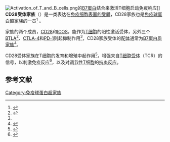 [[File:Activation_of_T_and_B_cells.png|thumb]]的[[B7蛋白质家族|B7蛋白]]结合来激活T细胞启动免疫响应]]
'''CD28受体家族'''（{{lang-en|CD28 family receptors}}）是一类表达在[[免疫细胞|免疫细胞]][[細胞表面受體|表面的受體]]，CD28家族也是[[免疫球蛋白超家族|免疫球蛋白超家族]]的一员<ref name = "Arch_2012">{{cite book | first1 = Robert H. | last1 = Arch | first2 = Jonathan M | last2 = Green | chapter = Chapter 16: Costimulatory molecules in T-cell activation and transplantation: Section 2: The CD28 receptor family | pages = 292–8 | editor-last1=Burlingham |editor-first1=William J. |editor-last2=Wilkes |editor-first2=David S. |title=Immunobiology of Organ Transplantation |date=2012 |publisher=Springer US |location=Boston, MA |isbn=978-1-4419-8999-4 | chapter-url = https://books.google.com/books?id=SH3TBwAAQBAJ&pg=PA292 }}</ref> 。

家族的两个成员，[[CD28|CD28]]和[[CD278|ICOS]]，能作为[[T细胞|T细胞]]的阳性激活受体，另外三个[[BTLA|BTLA]]<ref name="Carreno_2003">{{cite journal | vauthors = Carreno BM, Collins M | title = BTLA: a new inhibitory receptor with a B7-like ligand | journal = Trends in Immunology | volume = 24 | issue = 10 | pages = 524–7 | date = October 2003 | pmid = 14552835 | doi = 10.1016/j.it.2003.08.005 }}</ref>、[[CTLA-4|CTLA-4]]和[[PD-1|PD-1]]则起抑制作用<ref name = "Arch_2012" />，CD28家族受体的[[配體_(生物化學)|配体]]通常为[[B7蛋白质家族|B7蛋白质家族]]<ref name="Carreno_2002">{{cite journal | vauthors = Carreno BM, Collins M | title = The B7 family of ligands and its receptors: new pathways for costimulation and inhibition of immune responses | journal = Annual Review of Immunology | volume = 20 | issue =  | pages = 29–53 | date = 2002 | pmid = 11861596 | doi = 10.1146/annurev.immunol.20.091101.091806 }}</ref>。

CD28受体家族在T细胞的发育和增殖中起作用<ref>{{cite journal | vauthors = Wakamatsu E, Omori H, Ohtsuka S, Ogawa S, Green JM, Abe R | title = Regulatory T cell subsets are differentially dependent on CD28 for their proliferation | journal = Molecular Immunology | volume = 101 | pages = 92–101 | date = September 2018 | pmid = 29909367 | doi = 10.1016/j.molimm.2018.05.021 }}</ref>，增强来自[[T细胞受体|T细胞受体]]（TCR）的信号，以刺激免疫反应<ref>{{cite journal | vauthors = Morin SO, Giroux V, Favre C, Bechah Y, Auphan-Anezin N, Roncagalli R, Mège JL, Olive D, Malissen M, Nunès JA | display-authors = 6 | title = In the absence of its cytosolic domain, the CD28 molecule still contributes to T cell activation | journal = Cellular and Molecular Life Sciences | volume = 72 | issue = 14 | pages = 2739–48 | date = July 2015 | pmid = 25725801 | pmc = 4826669 | doi = 10.1007/s00018-015-1873-7 }}</ref>，以及对[[调节性T细胞|调节性T细胞]]的[[抗炎性|抗炎反应]]。

== 参考文献 ==
{{reflist}}

[[Category:免疫球蛋白超家族|Category:免疫球蛋白超家族]]